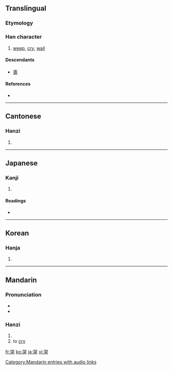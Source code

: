 ==Translingual==

===Etymology===
{{Han compound|吅|犬|c1=s|c2=p|t2=獄|ls=psc}}

===Han character===
{{Han char|rn=30|rad=口|as=07|sn=10|four=6643<sub>0</sub>|canj=口口戈大 (RRIK)}}

# [[weep]], [[cry]], [[wail]]

====Descendants====
* [[喪]]

====References====
* {{Han ref|kx=0190.250|dkj=03658|dj=0410.060|hdz=10629.020|uh=54ED|ud=21741|bh=ADFA|bd=44538}}

----

==Cantonese==

===Hanzi===
{{yue-hanzi|jyut=|y=huk1}}

# {{defn|Cantonese}}

----

==Japanese==

===Kanji===
{{ja-kanji|grade=|rs=口07}}

# {{defn|Japanese}}

====Readings====
* {{ja-readings|on=[[こく]] (koku)|kun=[[なく]] (naku)}}

----

==Korean==

===Hanja===
{{ko-hanja|hangeul=곡|rv=gok|mr=kok}}

# {{defn|Korean}}

----

==Mandarin==

===Pronunciation===
* {{IPA|/ku˥/}}
* {{audio|zh-kū.ogg|audio}}


===Hanzi===
{{cmn-hanzi|pin=[[kū]] ([[ku1]])|wg=k'u<sup>1</sup>}}

# {{defn|Mandarin}}
# to [[cry]]

[[Category:Mandarin entries with audio links]]
[[fr:哭]]
[[ko:哭]]
[[ja:哭]]
[[vi:哭]]
